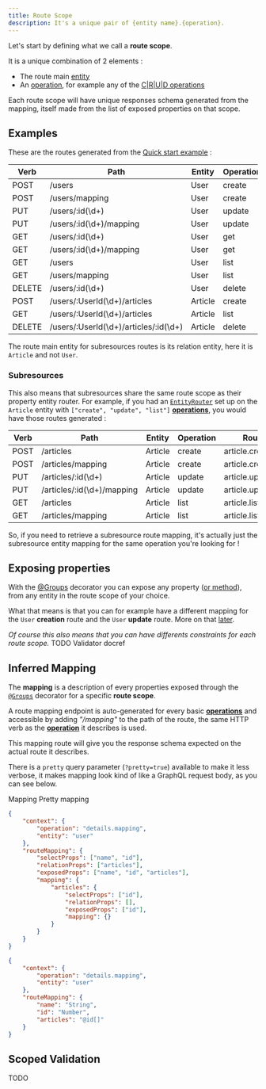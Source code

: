 ```yaml
---
title: Route Scope
description: It's a unique pair of {entity name}.{operation}.
---
```



Let's start by defining what we call a **route scope**.

It is a unique combination of 2 elements :

-   The route main [entity](https://typeorm.io/#/entities/what-is-entity)
-   An [operation](operations), for example any of the [C|R|U|D operations](/definitions#groupsoperation)

Each route scope will have unique responses schema generated from the mapping, itself made from the list of exposed
properties on that scope.

## Examples

These are the routes generated from the [Quick start example](../getting-started/quick-start) :

| Verb   | Path                                  | Entity  | Operation | Route scope         |
| ------ | ------------------------------------- | ------- | --------- | ------------------- |
| POST   | /users                                | User    | create    | user.create         |
| POST   | /users/mapping                        | User    | create    | user.create.mapping |
| PUT    | /users/:id(\d+)                       | User    | update    | user.update         |
| PUT    | /users/:id(\d+)/mapping               | User    | update    | user.update.mapping |
| GET    | /users/:id(\d+)                       | User    | get       | user.get            |
| GET    | /users/:id(\d+)/mapping               | User    | get       | user.get.mapping    |
| GET    | /users                                | User    | list      | user.list           |
| GET    | /users/mapping                        | User    | list      | user.list.mapping   |
| DELETE | /users/:id(\d+)                       | User    | delete    | user.delete         |
| POST   | /users/:UserId(\d+)/articles          | Article | create    | article.create      |
| GET    | /users/:UserId(\d+)/articles          | Article | list      | article.list        |
| DELETE | /users/:UserId(\d+)/articles/:id(\d+) | Article | delete    | article.delete      |

<Info>


The route main entity for subresources routes is its relation entity, here it is `Article` and not `User`.

</Info>


### Subresources

This also means that subresources share the same route scope as their property entity router. For example, if you had an
[`EntityRouter`](/definitions/classes/entityrouter) set up on the `Article` entity with `["create", "update", "list"]`
[**operations**](/entity-routes/operations/), you would have those routes generated :

| Verb | Path                       | Entity  | Operation | Route scope            |
| ---- | -------------------------- | ------- | --------- | ---------------------- |
| POST | /articles                  | Article | create    | article.create         |
| POST | /articles/mapping          | Article | create    | article.create.mapping |
| PUT  | /articles/:id(\d+)         | Article | update    | article.update         |
| PUT  | /articles/:id(\d+)/mapping | Article | update    | article.update.mapping |
| GET  | /articles                  | Article | list      | article.list           |
| GET  | /articles/mapping          | Article | list      | article.list.mapping   |

So, if you need to retrieve a subresource route mapping, it's actually just the subresource entity mapping for the same
operation you're looking for !

## Exposing properties

With the [@Groups](/definitions#groups) decorator you can expose any property ([or method](/groups/computed-property)),
from any entity in the route scope of your choice.

What that means is that you can for example have a different mapping for the `User` **creation** route and the `User`
**update** route. More on that [later](groups).

_Of course this also means that you can have differents constraints for each route scope._ TODO Validator docref

## Inferred Mapping

The **mapping** is a description of every properties exposed through the [`@Groups`](/definitions#groups) decorator for
a specific **route scope**.

A route mapping endpoint is auto-generated for every basic [**operations**](/entity-routes/operations/) and accessible
by adding _"/mapping"_ to the path of the route, the same HTTP verb as the [**operation**](/entity-routes/operations/)
it describes is used.

This mapping route will give you the response schema expected on the actual route it describes.

<Info mt="20px">


There is a `pretty` query parameter (`?pretty=true`) available to make it less verbose, it makes mapping look kind of
like a GraphQL request body, as you can see below.

</Info>


<Tabs>
  <TabList>
    <Tab>Mapping</Tab>
    <Tab>Pretty mapping</Tab>
  </TabList>


  <TabPanels>
    <TabPanel>


```json
{
    "context": {
        "operation": "details.mapping",
        "entity": "user"
    },
    "routeMapping": {
        "selectProps": ["name", "id"],
        "relationProps": ["articles"],
        "exposedProps": ["name", "id", "articles"],
        "mapping": {
            "articles": {
                "selectProps": ["id"],
                "relationProps": [],
                "exposedProps": ["id"],
                "mapping": {}
            }
        }
    }
}
```

</TabPanel>
<TabPanel>


```json
{
    "context": {
        "operation": "details.mapping",
        "entity": "user"
    },
    "routeMapping": {
        "name": "String",
        "id": "Number",
        "articles": "@id[]"
    }
}
```

</TabPanel>


  </TabPanels>
</Tabs>


## Scoped Validation

TODO
